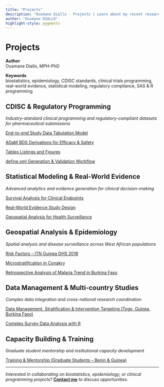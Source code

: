 ```yaml
---
title: "Projects"
description: "Ousmane Diallo - Projects | Learn about my recent research projects and clinical programming work here."
author: "Ousmane DIALLO"
highlight-style: pygments
---
```


# Projects

**Author**  
Ousmane Diallo, MPH-PhD

**Keywords**  
biostatistics, epidemiology, CDISC standards, clinical trials programming, real-world evidence, statistical modeling, regulatory compliance, SAS & R programming

## CDISC & Regulatory Programming
*Industry-standard clinical programming and regulatory-compliant datasets for pharmaceutical submissions*

[End-to-end Study Data Tabulation Model](projects/cdisc-sdtm.html)

[ADaM BDS Derivations for Efficacy & Safety](projects/ADaM BDS Derivations for Efficacy & Safety.html)

[Tables Listings and Figures](projects/Tables Listings and Figures.html)

[define.xml Generation & Validation Workflow](projects/sdtm-validation-project.html)

## Statistical Modeling & Real-World Evidence
*Advanced analytics and evidence generation for clinical decision-making*

[Survival Analysis for Clinical Endpoints](projects/survival-analysis-clinical.html)

[Real-World Evidence Study Design](projects/rwe-study-design.html)

[Geospatial Analysis for Health Surveillance](projects/geospatial-health-surveillance.html)

## Geospatial Analysis & Epidemiology
*Spatial analysis and disease surveillance across West African populations*

[Risk Factors – ITN Guinea DHS 2018](projects/risk_factors.html)

[Microstratification in Conakry](projects/microstratification-conakry.html)

[Retrospective Analysis of Malaria Trend in Burkina Faso](projects/retrospective_analysis.html)

## Data Management & Multi-country Studies

*Complex data integration and cross-national research coordination*

[Data Management, Stratification & Intervention Targeting (Togo, Guinea, Burkina Faso)](projects/snt-stratification-targeting.html)

[Complex Survey Data Analysis with R](projects/complex-survey-analysis.html)

## Capacity Building & Training

*Graduate student mentorship and institutional capacity development*

[Training & Mentorship (Graduate Students – Benin & Guinea)](projects/training-mentorship-2020-2024.html)

---

*Interested in collaborating on biostatistics, epidemiology, or clinical programming projects?* **[Contact me](contact.qmd)** *to discuss opportunities.*
